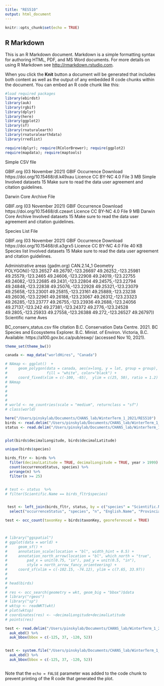 ```yaml
---
title: "RES510"
output: html_document
---
```


```r
knitr::opts_chunk$set(echo = TRUE)
```

## R Markdown

This is an R Markdown document. Markdown is a simple formatting syntax for authoring HTML, PDF, and MS Word documents. For more details on using R Markdown see <http://rmarkdown.rstudio.com>.

When you click the **Knit** button a document will be generated that includes both content as well as the output of any embedded R code chunks within the document. You can embed an R code chunk like this:

```r
#load required packages
library(ebirdst)
library(auk)
library(rgbif)
library(dplyr)
library(here)
library(ggplot2)
library(sf)
library(rnaturalearth)
library(rnaturalearthdata)
library(rredlist)

require(dplyr); require(RColorBrewer); require(ggplot2)
require(mapdata); require(maptools)
```

Simple CSV file

GBIF.org (03 November 2021) GBIF Occurrence Download https://doi.org/10.15468/dl.k49xau
Licence CC BY-NC 4.0
File 3 MB Simple
Involved datasets 15
Make sure to read the data user agreement and citation guidelines.

Darwin Core Archive File

GBIF.org (03 November 2021) GBIF Occurrence Download https://doi.org/10.15468/dl.czeavt
Licence CC BY-NC 4.0
File 9 MB Darwin Core Archive
Involved datasets 15
Make sure to read the data user agreement and citation guidelines.

Species List File

GBIF.org (03 November 2021) GBIF Occurrence Download https://doi.org/10.15468/dl.a3grx5
Licence CC BY-NC 4.0
File 40 KB Species list
Involved datasets 15
Make sure to read the data user agreement and citation guidelines.

Administrative areas (gadm.org) CAN.2.14_1
Geometry POLYGON((-123.26527 49.26797,-123.26697 49.26252,-123.25981 49.25579,-123.2465 49.24606,-123.22908 49.24019,-123.22755 49.24082,-123.22685 49.2431,-123.22804 49.24575,-123.22794 49.24848,-123.22838 49.25076,-123.22928 49.25321,-123.23079 49.25658,-123.23001 49.25815,-123.23161 49.25889,-123.23238 49.26036,-123.22961 49.26188,-123.23067 49.26312,-123.23323 49.26285,-123.23777 49.26755,-123.23936 49.2688,-123.24056 49.27137,-123.242 49.27381,-123.24372 49.2776,-123.24528 49.2805,-123.25933 49.27558,-123.26388 49.272,-123.26527 49.26797))
Scientific name Aves

BC_conserv_status.csv file citation
B.C. Conservation Data Centre. 2021. BC Species and Ecosystems Explorer. B.C. Minist. of Environ. Victoria, B.C. Available: https://a100.gov.bc.ca/pub/eswp/ (accessed Nov 10, 2021).



```r

theme_set(theme_bw())

canada <- map_data("worldHires", "Canada")

```

```r

# NAmap <- ggplot()  +
#     geom_polygon(data = canada, aes(x=long, y = lat, group = group), 
#                  fill = "white", color="black") + 
#     coord_fixed(xlim = c(-100, -65),  ylim = c(25, 50), ratio = 1.2)
# NAmap
# 
# 
# 
# 
# world <- ne_countries(scale = "medium", returnclass = "sf")
# class(world)

here("/Users/pinskylab/Documents/CHANS_lab/WinterTerm_1_2021/RES510")
birds <- read.delim("/Users/pinskylab/Documents/CHANS_lab/WinterTerm_1_2021/RES510/GBIF_birds_UBC.csv", header = TRUE, sep = "\t")
status <- read.delim("/Users/pinskylab/Documents/CHANS_lab/WinterTerm_1_2021/RES510/BC_conserv_status.csv", header = TRUE, sep = ",")


plot(birds$decimalLongitude, birds$decimalLatitude)

unique(birds$species)

birds_fltr <- birds %>%
  filter(decimalLatitude = TRUE, decimalLongitude = TRUE, year > 1999) %>%
  count(occurrenceStatus, species) %>%
  arrange(n) %>%
  filter(n >= 25)


# test <- status  %>%
# filter(Scientific.Name == birds_fltr$species)


 test <- left_join(birds_fltr, status, by = c("species" = "Scientific.Name")) %>%  #few species did not have status designation, to be filled in manually later 
  select("occurrenceStatus", "species", "n", "English.Name", "Provincial", "BC.List", "Global",)

test <- occ_count(taxonKey = birds$taxonKey, georeferenced = TRUE)



# library("ggspatial")
# ggplot(data = world) +
#     geom_sf() +
#     annotation_scale(location = "bl", width_hint = 0.5) +
#     annotation_north_arrow(location = "bl", which_north = "true", 
#         pad_x = unit(0.75, "in"), pad_y = unit(0.5, "in"),
#         style = north_arrow_fancy_orienteering) +
#     coord_sf(xlim = c(-102.15, -74.12), ylim = c(7.65, 33.97))
# 
# 
# head(birds)
# 
# res <- occ_search(geometry = wkt, geom_big = "bbox")$data
# library("rgeos")
# library("sp")
# wktsp <- readWKT(wkt)
# plot(wktsp)
# coordinates(res) <- ~decimalLongitude+decimalLatitude
# points(res)

```

```r
test <- read.delim("/Users/pinskylab/Documents/CHANS_lab/WinterTerm_1_2021/RES510/ebd_US-AL-101_202103_202103_relMar-2021_SAMPLE/ebd_US-AL-101_202103_202103_relMar-2021.txt", sep = "\t")  %>%
  auk_ebd() %>%
  auk_bbox(bbox = c(-125, 37, -120, 52))


test <- system.file("/Users/pinskylab/Documents/CHANS_lab/WinterTerm_1_2021/RES510/ebd_US-AL-101_202103_202103_relMar-2021_SAMPLE", package = "auk") %>%
  auk_ebd() %>%
  auk_bbox(bbox = c(-125, 37, -120, 52))



```


Note that the `echo = FALSE` parameter was added to the code chunk to prevent printing of the R code that generated the plot.
